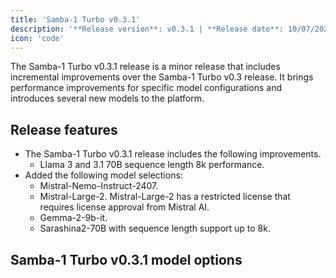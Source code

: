 ```yaml
---
title: 'Samba-1 Turbo v0.3.1'
description: '**Release version**: v0.3.1 | **Release date**: 10/07/2024'
icon: 'code'
---
```


The Samba-1 Turbo v0.3.1 release is a minor release that includes incremental improvements over the Samba-1 Turbo v0.3 release. It brings performance improvements for specific model configurations and introduces several new models to the platform.

## Release features
- The Samba-1 Turbo v0.3.1 release includes the following improvements.
  - Llama 3 and 3.1 70B sequence length 8k performance.
- Added the following model selections:
  - Mistral-Nemo-Instruct-2407.
  - Mistral-Large-2.
    <Note>Mistral-Large-2 has a restricted license that requires license approval from Mistral AI.</Note>
  - Gemma-2-9b-it.
  - Sarashina2-70B with sequence length support up to 8k.
  

## Samba-1 Turbo v0.3.1 model options
